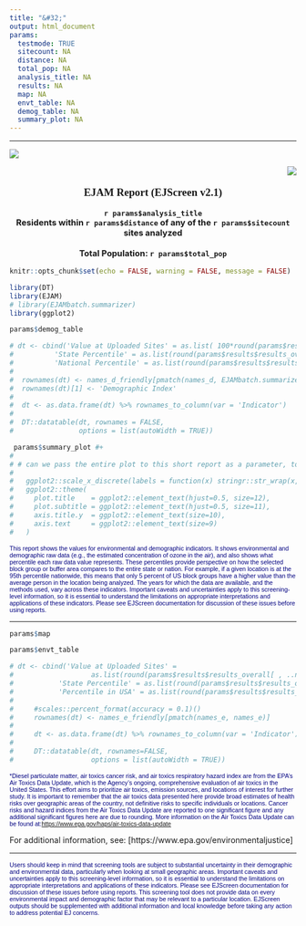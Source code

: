 ```yaml
---
title: "&#32;"
output: html_document
params:
  testmode: TRUE
  sitecount: NA
  distance: NA
  total_pop: NA
  analysis_title: NA
  results: NA
  map: NA
  envt_table: NA
  demog_table: NA
  summary_plot: NA
---
```


<style>
.html-widget {
margin: auto;
}
</style>

------------------------------------------------------------------------

::: {#logorow .row}
::: {.col-xs-6 style="text-align: left;"}
![](https://ejscreen.epa.gov/mapper/images/epalogo_ej.png)

:::
::: {.col-xs-6 style="text-align: right;"}
![](https://ejscreen.epa.gov/mapper/images/ejlogo.png)

:::
:::

::: {#reporthead style="font-weight: bold; font-size: 14pt; font-family: Tahoma; text-align: center;"}
EJAM Report (EJScreen v2.1)
:::
::: {#headerDiv style="font-weight: bold; font-size: 11pt; text-align: center;"}
`r params$analysis_title`\
Residents within `r params$distance` of any of the `r params$sitecount` sites analyzed\
\
Total Population: `r params$total_pop`
:::

```r
knitr::opts_chunk$set(echo = FALSE, warning = FALSE, message = FALSE)
```

```r
library(DT)
library(EJAM)
# library(EJAMbatch.summarizer)
library(ggplot2)
```

```r

params$demog_table

# dt <- cbind('Value at Uploaded Sites' = as.list( 100*round(params$results$results_overall[ , ..names_d], 2)),
#          'State Percentile' = as.list(round(params$results$results_overall[, ..names_d_state_pctile], 2)),
#          'National Percentile' = as.list(round(params$results$results_overall[, ..names_d_pctile], 2)))
#    
#  rownames(dt) <- names_d_friendly[pmatch(names_d, EJAMbatch.summarizer::names_d_batch)]
#  rownames(dt)[1] <- 'Demographic Index'
#  
#  dt <- as.data.frame(dt) %>% rownames_to_column(var = 'Indicator')
#    
#  DT::datatable(dt, rownames = FALSE, 
#                options = list(autoWidth = TRUE))
```


```r

 params$summary_plot #+
#   
# # can we pass the entire plot to this short report as a parameter, to avoid duplication of code here?
# 
#   ggplot2::scale_x_discrete(labels = function(x) stringr::str_wrap(x, 9)) +
#   ggplot2::theme(
#     plot.title    = ggplot2::element_text(hjust=0.5, size=12),
#     plot.subtitle = ggplot2::element_text(hjust=0.5, size=11),
#     axis.title.y  = ggplot2::element_text(size=10),
#     axis.text     = ggplot2::element_text(size=9)
#   )
```
<!-- another rendering option - save plot as figure in chunk and show here -->
<!-- chunk options: dev='png', fig.show='hide', -->
<!-- ![Test summary plot image](`r knitr::fig_chunk('summary_plot', 'png')`) -->


::: {style="font-size: 8pt; color: navy; font-family: sans-serif;"}
This report shows the values for environmental and demographic indicators. It shows environmental and demographic raw data (e.g., the estimated concentration of ozone in the air), and also shows what percentile each raw data value represents. These percentiles provide perspective on how the selected block group or buffer area compares to the entire state or nation. For example, if a given location is at the 95th percentile nationwide, this means that only 5 percent of US block groups have a higher value than the average person in the location being analyzed. The years for which the data are available, and the methods used, vary across these indicators. Important caveats and uncertainties apply to this screening-level information, so it is essential to understand the limitations on appropriate interpretations and applications of these indicators. Please see EJScreen documentation for discussion of these issues before using reports.
:::

***

```r

params$map

```


```r

params$envt_table

# dt <- cbind('Value at Uploaded Sites' = 
#                   as.list(round(params$results$results_overall[ , ..names_e],2)),
#           'State Percentile' = as.list(round(params$results$results_overall[, ..names_e_state_pctile],2)),
#           'Percentile in USA' = as.list(round(params$results$results_overall[, ..names_e_pctile],2)))
#     
#     #scales::percent_format(accuracy = 0.1)()
#     rownames(dt) <- names_e_friendly[pmatch(names_e, names_e)]
#     
#     dt <- as.data.frame(dt) %>% rownames_to_column(var = 'Indicator')
#     
#     DT::datatable(dt, rownames=FALSE,
#                   options = list(autoWidth = TRUE))
```

::: {style="font-size: 8pt; color: navy; font-family: sans-serif;"}
\*Diesel particulate matter, air toxics cancer risk, and air toxics respiratory hazard index are from the EPA's Air Toxics Data Update, which is the Agency's ongoing, comprehensive evaluation of air toxics in the United States. This effort aims to prioritize air toxics, emission sources, and locations of interest for further study. It is important to remember that the air toxics data presented here provide broad estimates of health risks over geographic areas of the country, not definitive risks to specific individuals or locations. Cancer risks and hazard indices from the Air Toxics Data Update are reported to one significant figure and any additional significant figures here are due to rounding. More information on the Air Toxics Data Update can be found at:<https://www.epa.gov/haps/air-toxics-data-update>
:::

For additional information, see: [https://www.epa.gov/environmentaljustice]

***

::: {style="font-size: 8pt; color: navy; font-family: sans-serif;"}
Users should keep in mind that screening tools are subject to substantial uncertainty in their demographic and environmental data, particularly when looking at small geographic areas. Important caveats and uncertainties apply to this screening-level information, so it is essential to understand the limitations on appropriate interpretations and applications of these indicators. Please see EJScreen documentation for discussion of these issues before using reports. This screening tool does not provide data on every environmental impact and demographic factor that may be relevant to a particular location. EJScreen outputs should be supplemented with additional information and local knowledge before taking any action to address potential EJ concerns.
:::
